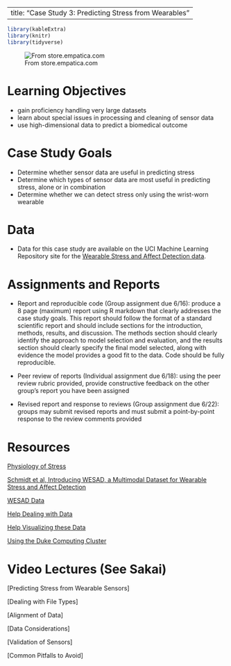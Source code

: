 
---
title: "Case Study 3: Predicting Stress from Wearables"
---

```r
library(kableExtra)
library(knitr)
library(tidyverse)
```

![From store.empatica.com](images/empatica.jpg)

# Learning Objectives

- gain proficiency handling very large datasets
- learn about special issues in processing and cleaning of sensor data
- use high-dimensional data to predict a biomedical outcome

# Case Study Goals

- Determine whether sensor data are useful in predicting stress
- Determine which types of sensor data are most useful in predicting stress, alone or in combination
- Determine whether we can detect stress only using the wrist-worn wearable



# Data

- Data for this case study are available on the UCI Machine Learning Repository site for the [Wearable Stress and Affect Detection data](https://archive.ics.uci.edu/ml/datasets/WESAD+%28Wearable+Stress+and+Affect+Detection%29).

# Assignments and Reports

- Report and reproducible code (Group assignment due 6/16): produce a 8 page (maximum) report using R markdown that clearly addresses the case study goals. This report should follow the format of a standard scientific report and should include sections for the introduction, methods, results, and discussion. The methods section should clearly identify the approach to model selection and evaluation, and the results section should clearly specify the final model selected, along with evidence the model provides a good fit to the data. Code should be fully reproducible.

- Peer review of reports (Individual assignment due 6/18): using the peer review rubric provided, provide constructive feedback on the other group's report you have been assigned

- Revised report and response to reviews (Group assignment due 6/22): groups may submit revised reports and must submit a point-by-point response to the review comments provided




# Resources

[Physiology of Stress](https://samples.jblearning.com/0763740411/Ch%202_Seaward_Managing%20Stress_5e.pdf)

[Schmidt et al, Introducing WESAD, a Multimodal Dataset for Wearable Stress and Affect Detection](https://doi.org/10.1145/3242969.3242985)

[WESAD Data](https://archive.ics.uci.edu/ml/datasets/WESAD%20%28Wearable%20Stress%20and%20Affect%20Detection%29)

[Help Dealing with Data](https://github.com/brinnaebent/Examples_WESAD)

[Help Visualizing these Data](https://github.com/Big-Ideas-Lab/DBDP/tree/master/DigitalBiomarkers-ExploratoryDataAnalysis/MissingDataAnalysis)

[Using the Duke Computing Cluster](https://rc.duke.edu/dcc/dcc-user-guide/#toc_0 )

# Video Lectures (See Sakai)

[Predicting Stress from Wearable Sensors]

[Dealing with File Types]

[Alignment of Data]

[Data Considerations]

[Validation of Sensors]

[Common Pitfalls to Avoid]



